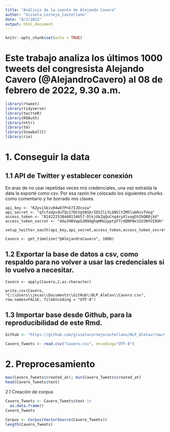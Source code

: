 ```yaml
---
title: "Análisis de la cuenta de Alejando Cavero"
author: "Gissela_Cornejo_Castellano"
date: "8/2/2022"
output: html_document
---
```


```r
knitr::opts_chunk$set(echo = TRUE)
```

# Este trabajo analiza los últimos 1000 tweets del congresista Alejando Cavero (@AlejandroCavero) al 08 de febrero de 2022, 9.30 a.m.

```r
library(rtweet)
library(tidyverse)
library(twitteR)
library(ROAuth)
library(httr)
library(tm)
library(SnowballC)
library(rio)
```

# 1. Conseguir la data

## 1.1 API de Twitter y establecer conexión

En aras de no usar repetidas veces mis credenciales, una vez extraída la data la exporté como csv. Por esa razón he colocado los siguientes chunks como comentario y he borrado mis claves.
```{#r}
api_key <- "K2pviSkiv84wO7Pnk7IJOcoiw"
api_secret <- "qfcfxdpvduTQz170CVgtW1krIOSIlLYLbNSlYZM5lubRxsTVeq"
access_token <- "814222538440134657-DlkjGkZqQuCng4ryXlvogShIbQB0jXd"
access_token_secret <- "4XwJH8VwpG2N9dghqHMaIpptyFTrdQNFWx31U3NYUI0Uh"
```

```{#r}
setup_twitter_oauth(api_key,api_secret,access_token,access_token_secret)
```

```{#r}
Cavero <- get_timeline("@AlejandroCavero", 1000)
```

## 1.2 Exportar la base de datos a csv, como respaldo para no volver a usar las credenciales si lo vuelvo a necesitar.
```{#r}
Cavero <- apply(Cavero,2,as.character)
```

```{#r}
write.csv(Cavero, "C:\\Users\\jecas\\Documents\\GitHub\\NLP_AleCav\\Cavero.csv", row.names=FALSE, fileEncoding = "UTF-8")
```

## 1.3 Importar base desde Github, para la reproducibilidad de este Rmd.
```r
Github <- "https://github.com/gisselacornejocastellano/NLP_AleCav/raw/main/Cavero.csv"

Cavero_Tweets <- read.csv("Cavero.csv", encoding="UTF-8")
```


# 2. Preprocesamiento
```r
max(Cavero_Tweets$created_at); min(Cavero_Tweets$created_at)
head(Cavero_Tweets$text)
```
2.1 Creación de corpus
```r
Cavero_Tweets <- Cavero_Tweets$text |> 
  as.data.frame()
Cavero_Tweets
```

```r
Corpus <- Corpus(VectorSource(Cavero_Tweets))
length(Cavero_Tweets)
```

```r

```

